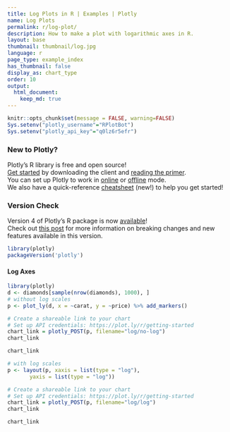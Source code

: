 ```yaml
---
title: Log Plots in R | Examples | Plotly
name: Log Plots
permalink: r/log-plot/
description: How to make a plot with logarithmic axes in R.
layout: base
thumbnail: thumbnail/log.jpg
language: r
page_type: example_index
has_thumbnail: false
display_as: chart_type
order: 10
output:
  html_document:
    keep_md: true
---
```


```r
knitr::opts_chunk$set(message = FALSE, warning=FALSE)
Sys.setenv("plotly_username"="RPlotBot")
Sys.setenv("plotly_api_key"="q0lz6r5efr")
```
### New to Plotly?

Plotly's R library is free and open source!<br>
[Get started](https://plot.ly/r/getting-started/) by downloading the client and [reading the primer](https://plot.ly/r/getting-started/).<br>
You can set up Plotly to work in [online](https://plot.ly/r/getting-started/#hosting-graphs-in-your-online-plotly-account) or [offline](https://plot.ly/r/offline/) mode.<br>
We also have a quick-reference [cheatsheet](https://images.plot.ly/plotly-documentation/images/r_cheat_sheet.pdf) (new!) to help you get started!

### Version Check

Version 4 of Plotly's R package is now [available](https://plot.ly/r/getting-started/#installation)!<br>
Check out [this post](http://moderndata.plot.ly/upgrading-to-plotly-4-0-and-above/) for more information on breaking changes and new features available in this version.
```r
library(plotly)
packageVersion('plotly')
```

#### Log Axes

```r
library(plotly)
d <- diamonds[sample(nrow(diamonds), 1000), ]
# without log scales
p <- plot_ly(d, x = ~carat, y = ~price) %>% add_markers()

# Create a shareable link to your chart
# Set up API credentials: https://plot.ly/r/getting-started
chart_link = plotly_POST(p, filename="log/no-log")
chart_link
```

```r
chart_link
```

```r
# with log scales
p <- layout(p, xaxis = list(type = "log"),
       yaxis = list(type = "log"))

# Create a shareable link to your chart
# Set up API credentials: https://plot.ly/r/getting-started
chart_link = plotly_POST(p, filename="log/log")
chart_link
```

```r
chart_link
```
